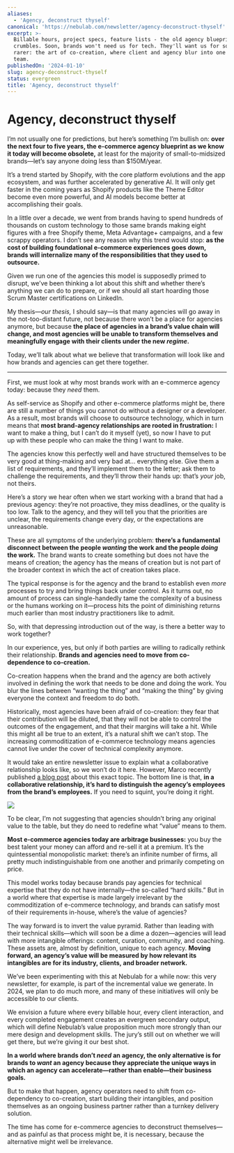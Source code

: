 ```yaml
---
aliases:
  - 'Agency, deconstruct thyself'
canonical: 'https://nebulab.com/newsletter/agency-deconstruct-thyself'
excerpt: >-
  Billable hours, project specs, feature lists - the old agency blueprint
  crumbles. Soon, brands won't need us for tech. They'll want us for something
  rarer: the art of co-creation, where client and agency blur into one fluid
  team.
publishedOn: '2024-01-10'
slug: agency-deconstruct-thyself
status: evergreen
title: 'Agency, deconstruct thyself'
---
```

# Agency, deconstruct thyself

I’m not usually one for predictions, but here’s something I’m bullish on: **over the next four to five years, the e-commerce agency blueprint as we know it today will become obsolete,** at least for the majority of small-to-midsized brands—let’s say anyone doing less than $150M/year.

It’s a trend started by Shopify, with the core platform evolutions and the app ecosystem, and was further accelerated by generative AI. It will only get faster in the coming years as Shopify products like the Theme Editor become even more powerful, and AI models become better at accomplishing their goals.

In a little over a decade, we went from brands having to spend hundreds of thousands on custom technology to those same brands making eight figures with a free Shopify theme, Meta Advantage+ campaigns, and a few scrappy operators. I don’t see any reason why this trend would stop: **as the cost of building foundational e-commerce experiences goes down, brands will internalize many of the responsibilities that they used to outsource.**

Given we run one of the agencies this model is supposedly primed to disrupt, we’ve been thinking a lot about this shift and whether there’s anything we can do to prepare, or if we should all start hoarding those Scrum Master certifications on LinkedIn.

My thesis—_our thesis,_ I should say—is that many agencies will go away in the not-too-distant future, not because there won’t be a place for agencies anymore, but because **the place of agencies in a brand’s value chain will change, and most agencies will be unable to transform themselves and meaningfully engage with their clients under the new _regime_.**

Today, we’ll talk about what we believe that transformation will look like and how brands and agencies can get there together.

---

First, we must look at why most brands work with an e-commerce agency today: because they _need_ them.

As self-service as Shopify and other e-commerce platforms might be, there are still a number of things you cannot do without a designer or a developer. As a result, most brands will choose to outsource technology, which in turn means that **most brand-agency relationships are rooted in frustration:** I want to make a thing, but I can’t do it myself (yet), so now I have to put up with these people who can make the thing I want to make.

The agencies know this perfectly well and have structured themselves to be very good at thing-making and very bad at… everything else. Give them a list of requirements, and they’ll implement them to the letter; ask them to challenge the requirements, and they’ll throw their hands up: that’s _your_ job, not theirs.

Here’s a story we hear often when we start working with a brand that had a previous agency: they’re not proactive, they miss deadlines, or the quality is too low. Talk to the agency, and they will tell you that the priorities are unclear, the requirements change every day, or the expectations are unreasonable.

These are all symptoms of the underlying problem: **there’s a fundamental disconnect between the people _wanting_ the work and the people _doing_ the work.** The brand wants to create something but does not have the means of creation; the agency has the means of creation but is not part of the broader context in which the act of creation takes place.

The typical response is for the agency and the brand to establish even _more_ processes to try and bring things back under control. As it turns out, no amount of process can single-handedly tame the complexity of a business or the humans working on it—process hits the point of diminishing returns much earlier than most industry practitioners like to admit.

So, with that depressing introduction out of the way, is there a better way to work together?

In our experience, yes, but only if both parties are willing to radically rethink their relationship. **Brands and agencies need to move from co-dependence to co-creation.**

Co-creation happens when the brand and the agency are both actively involved in defining the work that needs to be done and doing the work. You blur the lines between “wanting the thing” and “making the thing” by giving everyone the context and freedom to do both.

Historically, most agencies have been afraid of co-creation: they fear that their contribution will be diluted, that they will not be able to control the outcomes of the engagement, and that their margins will take a hit. While this might all be true to an extent, it’s a natural shift we can’t stop. The increasing commoditization of e-commerce technology means agencies cannot live under the cover of technical complexity anymore.

It would take an entire newsletter issue to explain what a collaborative relationship looks like, so we won’t do it here. However, Marco recently published [a blog post](https://nebulab.com/blog/ecommerce-agency-productivity) about this exact topic. The bottom line is that, **in a collaborative relationship, it’s hard to distinguish the agency’s employees from the brand’s employees.** If you need to squint, you’re doing it right.

![](https://mcusercontent.com/679f4835b2683d59bc5762ec3/images/868c753c-449b-e9b9-45ef-a08a997a0867.png)

To be clear, I’m not suggesting that agencies shouldn’t bring any original value to the table, but they do need to redefine what “value” means to them.

**Most e-commerce agencies today are arbitrage businesses:** you buy the best talent your money can afford and re-sell it at a premium. It’s the quintessential monopolistic market: there’s an infinite number of firms, all pretty much indistinguishable from one another and primarily competing on price.

This model works today because brands pay agencies for technical expertise that they do not have internally—the so-called “hard skills.” But in a world where that expertise is made largely irrelevant by the commoditization of e-commerce technology, and brands can satisfy most of their requirements in-house, where’s the value of agencies?

The way forward is to invert the value pyramid. Rather than leading with their technical skills—which will soon be a dime a dozen—agencies will lead with more intangible offerings: content, curation, community, and coaching. These assets are, almost by definition, unique to each agency. **Moving forward, an agency’s value will be measured by how relevant its intangibles are for its industry, clients, and broader network.**

We’ve been experimenting with this at Nebulab for a while now: this very newsletter, for example, is part of the incremental value we generate. In 2024, we plan to do much more, and many of these initiatives will only be accessible to our clients.

We envision a future where every billable hour, every client interaction, and every completed engagement creates an evergreen secondary output, which will define Nebulab’s value proposition much more strongly than our mere design and development skills. The jury’s still out on whether we will get there, but we’re giving it our best shot.

**In a world where brands don’t _need_ an agency, the only alternative is for brands to _want_ an agency because they appreciate the unique ways in which an agency can accelerate—rather than enable—their business goals.**

But to make that happen, agency operators need to shift from co-dependency to co-creation, start building their intangibles, and position themselves as an ongoing business partner rather than a turnkey delivery solution.

The time has come for e-commerce agencies to deconstruct themselves—and as painful as that process might be, it is necessary, because the alternative might well be irrelevance.
